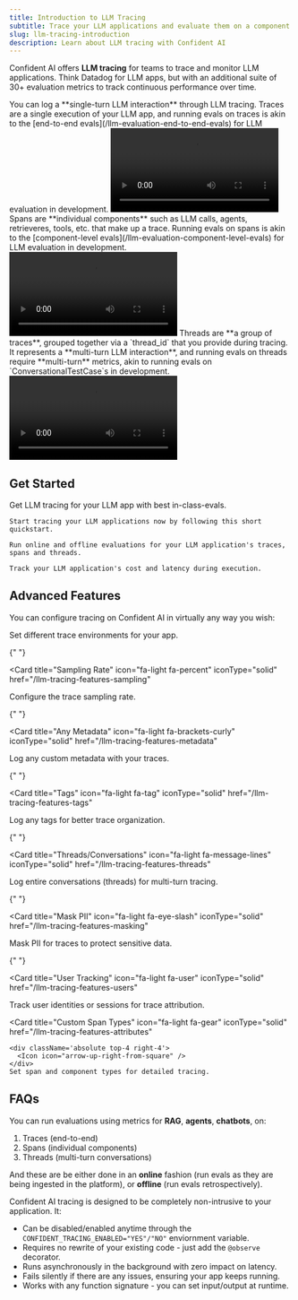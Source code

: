 ```yaml
---
title: Introduction to LLM Tracing
subtitle: Trace your LLM applications and evaluate them on a component level.
slug: llm-tracing-introduction
description: Learn about LLM tracing with Confident AI
---
```


Confident AI offers **LLM tracing** for teams to trace and monitor LLM applications. Think Datadog for LLM apps, but with an additional suite of 30+ evaluation metrics to track continuous performance over time.

<Tabs>
  <Tab title="Traces">
    You can log a **single-turn LLM interaction** through LLM tracing. Traces
    are a single execution of your LLM app, and running evals on traces is akin
    to the [end-to-end evals](/llm-evaluation-end-to-end-evals) for LLM
    evaluation in development.
    <Frame caption="LLM Tracing: Traces with Evals">
      <video style={{ aspectRatio: "16 / 9", width: "100%" }} controls>
        <source
          src="https://confident-docs.s3.us-east-1.amazonaws.com/llm-tracing:traces.mp4"
          type="video/mp4"
        />
      </video>
    </Frame>
  </Tab>
  <Tab title="Spans">
    Spans are **individual components** such as LLM calls, agents, retrieveres,
    tools, etc. that make up a trace. Running evals on spans is akin to the
    [component-level evals](/llm-evaluation-component-level-evals) for LLM
    evaluation in development.
    <Frame caption="LLM Tracing: Spans with Evals">
      <video style={{ aspectRatio: "16 / 9", width: "100%" }} controls>
        <source
          src="https://confident-docs.s3.us-east-1.amazonaws.com/llm-tracing:spans.mp4"
          type="video/mp4"
        />
      </video>
    </Frame>
  </Tab>
  <Tab title="Threads">
    Threads are **a group of traces**, grouped together via a `thread_id` that
    you provide during tracing. It represents a **multi-turn LLM interaction**,
    and running evals on threads require **multi-turn** metrics, akin to running
    evals on `ConversationalTestCase`s in development.
    <Frame caption="LLM Tracing: Threads with Evals">
      <video style={{ aspectRatio: "16 / 9", width: "100%" }} controls>
        <source
          src="https://confident-docs.s3.us-east-1.amazonaws.com/llm-tracing:threads.mp4"
          type="video/mp4"
        />
      </video>
    </Frame>
  </Tab>
</Tabs>

## Get Started

Get LLM tracing for your LLM app with best in-class-evals.

<CardGroup cols={3}>
  <Card
    title="5 Min Quickstart"
    icon="fa-light fa-bolt"
    iconType="solid"
    href="/llm-tracing-quickstart"
  >
    <div className='absolute top-4 right-4'>
      <Icon icon="arrow-up-right-from-square" />
    </div>

    Start tracing your LLM applications now by following this short quickstart.

  </Card>
  <Card
    title="Online & Offline Evals"
    icon="fa-light fa-toggle-on"
    iconType="solid"
    href="/llm-tracing-evaluations"
  >
    <div className='absolute top-4 right-4'>
      <Icon icon="arrow-up-right-from-square" />
    </div>

    Run online and offline evaluations for your LLM application's traces, spans and threads.

  </Card>
  <Card
    title="Latency and Cost Tracking"
    icon="fa-light fa-stopwatch"
    iconType="solid"
    href="/llm-tracing-latency-cost-tracking"
  >
    <div className='absolute top-4 right-4'>
      <Icon icon="arrow-up-right-from-square" />
    </div>

    Track your LLM application's cost and latency during execution.

  </Card>
</CardGroup>

## Advanced Features

You can configure tracing on Confident AI in virtually any way you wish:

<CardGroup cols={2}>
  <Card
    title="Trace Environments"
    icon="fa-light fa-globe"
    iconType="solid"
    href="/llm-tracing-features-environment"
  >
    <div className='absolute top-4 right-4'>
      <Icon icon="arrow-up-right-from-square" />
    </div>
    Set different trace environments for your app.
  </Card>

{" "}

<Card
  title="Sampling Rate"
  icon="fa-light fa-percent"
  iconType="solid"
  href="/llm-tracing-features-sampling"
>
  <div className="absolute top-4 right-4">
    <Icon icon="arrow-up-right-from-square" />
  </div>
  Configure the trace sampling rate.
</Card>

{" "}

<Card
  title="Any Metadata"
  icon="fa-light fa-brackets-curly"
  iconType="solid"
  href="/llm-tracing-features-metadata"
>
  <div className="absolute top-4 right-4">
    <Icon icon="arrow-up-right-from-square" />
  </div>
  Log any custom metadata with your traces.
</Card>

{" "}

<Card
  title="Tags"
  icon="fa-light fa-tag"
  iconType="solid"
  href="/llm-tracing-features-tags"
>
  <div className="absolute top-4 right-4">
    <Icon icon="arrow-up-right-from-square" />
  </div>
  Log any tags for better trace organization.
</Card>

{" "}

<Card
  title="Threads/Conversations"
  icon="fa-light fa-message-lines"
  iconType="solid"
  href="/llm-tracing-features-threads"
>
  <div className="absolute top-4 right-4">
    <Icon icon="arrow-up-right-from-square" />
  </div>
  Log entire conversations (threads) for multi-turn tracing.
</Card>

{" "}

<Card
  title="Mask PII"
  icon="fa-light fa-eye-slash"
  iconType="solid"
  href="/llm-tracing-features-masking"
>
  <div className="absolute top-4 right-4">
    <Icon icon="arrow-up-right-from-square" />
  </div>
  Mask PII for traces to protect sensitive data.
</Card>

{" "}

<Card
  title="User Tracking"
  icon="fa-light fa-user"
  iconType="solid"
  href="/llm-tracing-features-users"
>
  <div className="absolute top-4 right-4">
    <Icon icon="arrow-up-right-from-square" />
  </div>
  Track user identities or sessions for trace attribution.
</Card>

  <Card
    title="Custom Span Types"
    icon="fa-light fa-gear"
    iconType="solid"
    href="/llm-tracing-features-attributes"
  >
    <div className='absolute top-4 right-4'>
      <Icon icon="arrow-up-right-from-square" />
    </div>
    Set span and component types for detailed tracing.
  </Card>
</CardGroup>

## FAQs

<AccordionGroup>
<Accordion title="What evals are offered by Confident AI LLM tracing?">

You can run evaluations using metrics for **RAG**, **agents**, **chatbots**, on:

1. Traces (end-to-end)
2. Spans (individual components)
3. Threads (multi-turn conversations)

And these are be either done in an **online** fashion (run evals as they are being ingested in the platform), or **offline** (run evals retrospectively).

</Accordion>
<Accordion title="How will tracing affect my app?">

Confident AI tracing is designed to be completely non-intrusive to your application. It:

- Can be disabled/enabled anytime through the `CONFIDENT_TRACING_ENABLED="YES"/"NO"` enviornment variable.
- Requires no rewrite of your existing code - just add the `@observe` decorator.
- Runs asynchronously in the background with zero impact on latency.
- Fails silently if there are any issues, ensuring your app keeps running.
- Works with any function signature - you can set input/output at runtime.

</Accordion>
</AccordionGroup>
